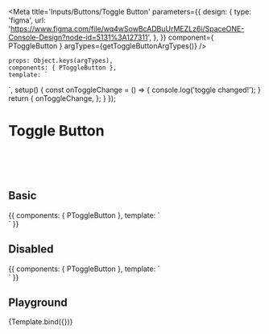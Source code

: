
<Meta
    title='Inputs/Buttons/Toggle Button'
    parameters={{
        design: {
            type: 'figma',
            url: 'https://www.figma.com/file/wq4wSowBcADBuUrMEZLz6i/SpaceONE-Console-Design?node-id=5131%3A127311',
        },
    }}
    component={ PToggleButton }
    argTypes={getToggleButtonArgTypes()}
/>

    props: Object.keys(argTypes),
    components: { PToggleButton },
    template: `
<div style="display:flex; align-items:center; justify-content:center;">
    <p-toggle-button
        :value="value"
        :theme="theme"
        :disabled="disabled"
        @change="onToggleChange"
    />
</div>`,
    setup() {
        const onToggleChange = () => {
            console.log('toggle changed!');
        }
        return {
            onToggleChange,
        };
    }
});

# Toggle Button

<br/>
<br/>
<br/>

## Basic
<Canvas>
    <Story name="toggle button basic">
    {{
        components: { PToggleButton },
        template: `
<div style="display:flex; align-items:center; justify-content:center;">
    <p-toggle-button
        :value="true"
        class="mr-8"
    />
    <p-toggle-button
        :value="true"
        theme="peacock500"
    />
</div>`
    }}
    </Story>
</Canvas>

## Disabled
<Canvas>
    <Story name="toggle button disabeld">
        {{
            components: { PToggleButton },
            template: `
<div style="display:flex; align-items:center; justify-content:center;">
    <p-toggle-button
        :value="true"
        :disabled="true"
        class="mr-8"
    />
</div>`
        }}
    </Story>
</Canvas>

## Playground
<Canvas>
    <Story name="playground" >
        {Template.bind({})}
    </Story>
</Canvas>

<ArgsTable story="playground" />
